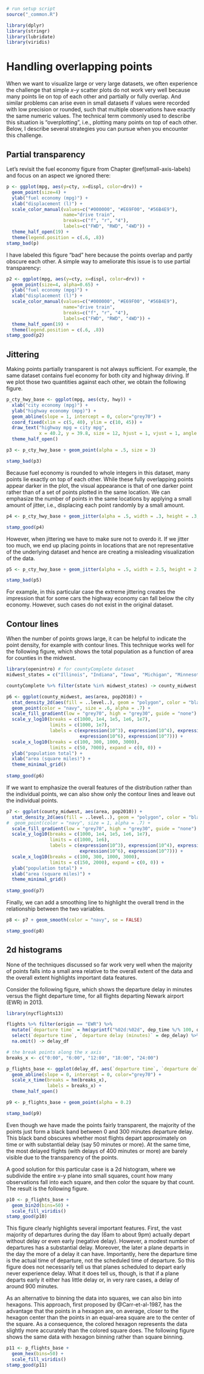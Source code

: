 ```r
# run setup script
source("_common.R")

library(dplyr)
library(stringr)
library(lubridate)
library(viridis)
```

# Handling overlapping points {#overlapping-points}

When we want to visualize large or very large datasets, we often experience the challenge that simple *x*--*y* scatter plots do not work very well because many points lie on top of each other and partially or fully overlap. And similar problems can arise even in small datasets if values were recorded with low precision or rounded, such that multiple observations have exactly the same numeric values. The technical term commonly used to describe this situation is "overplotting", i.e., plotting many points on top of each other. Below, I describe several strategies you can pursue when you encounter this challenge.

## Partial transparency

Let's revisit the fuel economy figure from Chapter \@ref(small-axis-labels) and focus on an aspect we ignored there:
```r
p <- ggplot(mpg, aes(y=cty, x=displ, color=drv)) +
  geom_point(size=4) + 
  ylab("fuel economy (mpg)") +
  xlab("displacement (l)") +
  scale_color_manual(values=c("#000000", "#E69F00", "#56B4E9"), 
                     name="drive train",
                     breaks=c("f", "r", "4"),
                     labels=c("FWD", "RWD", "4WD")) +
  theme_half_open(19) +
  theme(legend.position = c(.6, .8))
stamp_bad(p)
```
I have labeled this figure "bad" here because the points overlap and partly obscure each other. A simple way to ameliorate this issue is to use partial transparency:
```r
p2 <- ggplot(mpg, aes(y=cty, x=displ, color=drv)) +
  geom_point(size=4, alpha=0.65) + 
  ylab("fuel economy (mpg)") +
  xlab("displacement (l)") +
  scale_color_manual(values=c("#000000", "#E69F00", "#56B4E9"), 
                     name="drive train",
                     breaks=c("f", "r", "4"),
                     labels=c("FWD", "RWD", "4WD")) +
  theme_half_open(19) +
  theme(legend.position = c(.6, .8))
stamp_good(p2)
```

## Jittering

Making points partially transparent is not always sufficient. For example, the same dataset contains fuel economy for both city and highway driving. If we plot those two quantities against each other, we obtain the following figure.
```r
p_cty_hwy_base <- ggplot(mpg, aes(cty, hwy)) +
  xlab("city economy (mpg)") +
  ylab("highway economy (mpg)") +
  geom_abline(slope = 1, intercept = 0, color="grey70") +
  coord_fixed(xlim = c(5, 40), ylim = c(10, 45)) +
  draw_text("highway mpg = city mpg",
            x = 40.2, y = 39.8, size = 12, hjust = 1, vjust = 1, angle = 45) +
  theme_half_open()

p3 <- p_cty_hwy_base + geom_point(alpha = .5, size = 3)

stamp_bad(p3)
```

Because fuel economy is rounded to whole integers in this dataset, many points lie exactly on top of each other. While these fully overlapping points appear darker in the plot, the visual appearance is that of one darker point rather than of a set of points plotted in the same location. We can emphasize the number of points in the same locations by applying a small amount of jitter, i.e., displacing each point randomly by a small amount.

```r
p4 <- p_cty_hwy_base + geom_jitter(alpha = .5, width = .3, height = .3, size = 3)

stamp_good(p4)
```

However, when jittering we have to make sure not to overdo it. If we jitter too much, we end up placing points in locations that are not representative of the underlying dataset and hence are creating a misleading visualization of the data.
```r
p5 <- p_cty_hwy_base + geom_jitter(alpha = .5, width = 2.5, height = 2.5, size = 3)

stamp_bad(p5)
```

For example, in this particular case the extreme jittering creates the impression that for some cars the highway economy can fall below the city economy. However, such cases do not exist in the original dataset.

## Contour lines

When the number of points grows large, it can be helpful to indicate the point density, for example with contour lines. This technique works well for the following figure, which shows the total population as a function of area for counties in the midwest.
```r
library(openintro) # for countyComplete dataset
midwest_states = c("Illinois", "Indiana", "Iowa", "Michigan", "Minnesota", "Missouri", "Ohio", "Wisconsin")

countyComplete %>% filter(state %in% midwest_states) -> county_midwest

p6 <- ggplot(county_midwest, aes(area, pop2010)) + 
  stat_density_2d(aes(fill = ..level..), geom = "polygon", color = "black", size = 0.2, alpha = 0.5) + 
  geom_point(color = "navy", size = .6, alpha = .7) + 
  scale_fill_gradient(low = "grey70", high = "grey30", guide = "none") +
  scale_y_log10(breaks = c(1000, 1e4, 1e5, 1e6, 1e7),
                limits = c(1000, 1e7),
                labels = c(expression(10^3), expression(10^4), expression(10^5),
                           expression(10^6), expression(10^7))) +
  scale_x_log10(breaks = c(100, 300, 1000, 3000),
                limits = c(50, 7000), expand = c(0, 0)) +
  ylab("population total") +
  xlab("area (square miles)") +
  theme_minimal_grid()
  
stamp_good(p6)
```

If we want to emphasize the overall features of the distribution rather than the individual points, we can also show only the contour lines and leave out the individual points.
```r
p7 <- ggplot(county_midwest, aes(area, pop2010)) + 
  stat_density_2d(aes(fill = ..level..), geom = "polygon", color = "black", size = 0.2, alpha = 0.5) + 
#  geom_point(color = "navy", size = 1, alpha = .7) + 
  scale_fill_gradient(low = "grey70", high = "grey30", guide = "none") +
  scale_y_log10(breaks = c(1000, 1e4, 1e5, 1e6, 1e7),
                limits = c(1000, 1e6),
                labels = c(expression(10^3), expression(10^4), expression(10^5),
                           expression(10^6), expression(10^7))) +
  scale_x_log10(breaks = c(100, 300, 1000, 3000),
                limits = c(150, 2000), expand = c(0, 0)) +
  ylab("population total") +
  xlab("area (square miles)") +
  theme_minimal_grid()
  
stamp_good(p7)
```

Finally, we can add a smoothing line to highlight the overall trend in the relationship between the two variables.
```r
p8 <- p7 + geom_smooth(color = "navy", se = FALSE)

stamp_good(p8)
```

## 2d histograms

None of the techniques discussed so far work very well when the majority of points falls into a small area relative to the overall extent of the data and the overall extent highlights important data features.

Consider the following figure, which shows the departure delay in minutes versus the flight departure time, for all flights departing Newark airport (EWR) in 2013.

```r
library(nycflights13)

flights %>% filter(origin == "EWR") %>%
  mutate(`departure time` = hm(sprintf("%02d:%02d", dep_time %/% 100, dep_time %% 100 ))) %>%
  select(`departure time`, `departure delay (minutes)` = dep_delay) %>%
  na.omit() -> delay_df

# the break points along the x axis
breaks_x <- c("0:00", "6:00", "12:00", "18:00", "24:00")

p_flights_base <- ggplot(delay_df, aes(`departure time`, `departure delay (minutes)`)) + 
  geom_abline(slope = 0, intercept = 0, color="grey70") +
  scale_x_time(breaks = hm(breaks_x),
               labels = breaks_x) +
  theme_half_open()

p9 <- p_flights_base + geom_point(alpha = 0.2)

stamp_bad(p9)
```
Even though we have made the points fairly transparent, the majority of the points just form a black band between 0 and 300 minutes departure delay. This black band obscures whether most flights depart approximately on time or with substantial delay (say 50 minutes or more). At the same time, the most delayed flights (with delays of 400 minutes or more) are barely visible due to the transparency of the points.

A good solution for this particular case is a 2d histogram, where we subdivide the entire x--y plane into small squares, count how many observations fall into each square, and then color the square by that count. The result is the following figure.

```r
p10 <- p_flights_base +
  geom_bin2d(bins=50) +
  scale_fill_viridis()
stamp_good(p10)
```

This figure clearly highlights several important features. First, the vast majority of departures during the day (6am to about 9pm) actually depart without delay or even early (negative delay). However, a modest number of departures has a substantial delay. Moreover, the later a plane departs in the day the more of a delay it can have. Importantly, here the departure time is the actual time of departure, not the scheduled time of departure. So this figure does not necessarily tell us that planes scheduled to depart early never experience delay. What it does tell us, though, is that if a plane departs early it either has little delay or, in very rare cases, a delay of around 900 minutes.

As an alternative to binning the data into squares, we can also bin into hexagons. This approach, first proposed by 
@Carr-et-al-1987, has the advantage that the points in a hexagon are, on average, closer to the hexagon center than the points in an equal-area square are to the center of the square. As a consequence, the colored hexagon represents the data slightly more accurately than the colored square does. The following figure shows the same data with hexagon binning rather than square binning.

```r
p11 <- p_flights_base +
  geom_hex(bins=50) +
  scale_fill_viridis()
stamp_good(p11)
```

